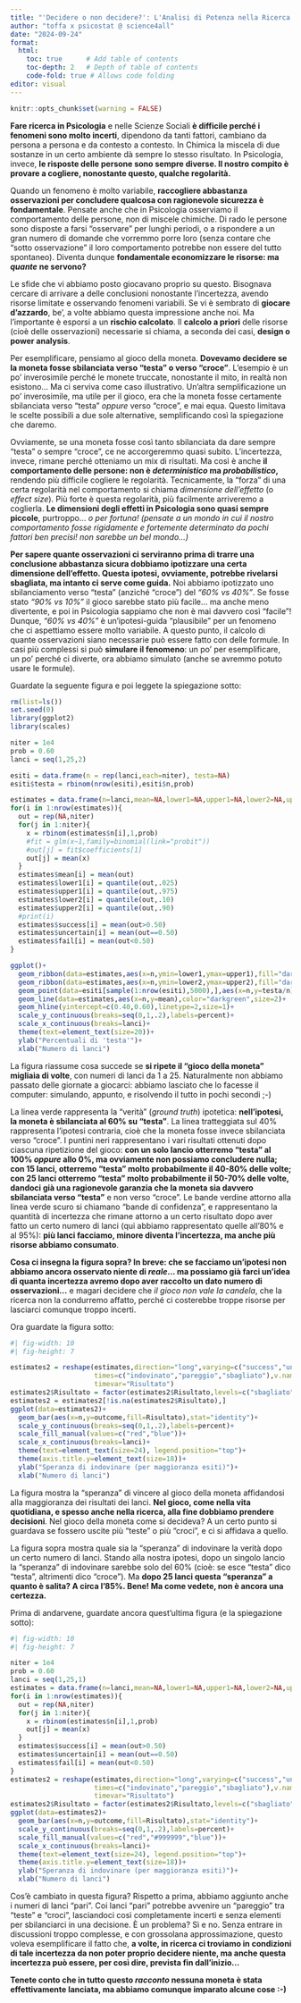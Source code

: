 ```yaml
---
title: "'Decidere o non decidere?': L'Analisi di Potenza nella Ricerca Psicologica"
author: "toffa x psicostat @ science4all"
date: "2024-09-24"
format: 
  html:
    toc: true      # Add table of contents
    toc-depth: 2   # Depth of table of contents
    code-fold: true # Allows code folding
editor: visual
---
```


```r
knitr::opts_chunk$set(warning = FALSE)
```

**Fare ricerca in Psicologia** e nelle Scienze Sociali **è difficile perché i fenomeni sono molto incerti**, dipendono da tanti fattori, cambiano da persona a persona e da contesto a contesto. In Chimica la miscela di due sostanze in un certo ambiente dà sempre lo stesso risultato. In Psicologia, invece, **le risposte delle persone sono sempre diverse. Il nostro compito è provare a cogliere, nonostante questo, qualche regolarità.**

Quando un fenomeno è molto variabile, **raccogliere abbastanza osservazioni per concludere qualcosa con ragionevole sicurezza è fondamentale**. Pensate anche che in Psicologia osserviamo il comportamento delle persone, non di miscele chimiche. Di rado le persone sono disposte a farsi "osservare" per lunghi periodi, o a rispondere a un gran numero di domande che vorremmo porre loro (senza contare che "sotto osservazione" il loro comportamento potrebbe non essere del tutto spontaneo). Diventa dunque **fondamentale economizzare le risorse: ma *quante* ne servono?**

Le sfide che vi abbiamo posto giocavano proprio su questo. Bisognava cercare di arrivare a delle conclusioni nonostante l'incertezza, avendo risorse limitate e osservando fenomeni variabili. Se vi è sembrato di **giocare d'azzardo**, be', a volte abbiamo questa impressione anche noi. Ma l'importante è esporsi a un **rischio calcolato**. Il **calcolo a priori** delle risorse (cioè delle osservazioni) necessarie si chiama, a seconda dei casi, **design o power analysis**.

Per esemplificare, pensiamo al gioco della moneta. **Dovevamo decidere se la moneta fosse sbilanciata verso "testa" o verso "croce"**. L'esempio è un po' inverosimile perché le monete truccate, nonostante il mito, in realtà non esistono... Ma ci serviva come caso illustrativo. Un'altra semplificazione un po' inverosimile, ma utile per il gioco, era che la moneta fosse certamente sbilanciata verso "testa" *oppure* verso "croce", e mai equa. Questo limitava le scelte possibili a due sole alternative, semplificando così la spiegazione che daremo.

Ovviamente, se una moneta fosse così tanto sbilanciata da dare sempre "testa" o sempre "croce", ce ne accorgeremmo quasi subito. L'incertezza, invece, rimane perché otteniamo un mix di risultati. Ma così è anche **il comportamento delle persone: non è *deterministico* ma *probabilistico*,** rendendo più difficile cogliere le regolarità. Tecnicamente, la "forza" di una certa regolarità nel comportamento si chiama *dimensione dell'effetto* (o *effect size*). Più forte è questa regolarità, più facilmente arriveremo a coglierla. **Le dimensioni degli effetti in Psicologia sono quasi sempre piccole**, purtroppo... *o per fortuna! (pensate a un mondo in cui il nostro comportamento fosse rigidamente e fortemente determinato da pochi fattori ben precisi! non sarebbe un bel mondo...)*

**Per sapere quante osservazioni ci serviranno prima di trarre una conclusione abbastanza sicura dobbiamo ipotizzare una certa dimensione dell'effetto. Questa ipotesi, ovviamente, potrebbe rivelarsi sbagliata, ma intanto ci serve come guida.** Noi abbiamo ipotizzato uno sbilanciamento verso "testa" (anziché "croce") del *"60% vs 40%"*. Se fosse stato *"90% vs 10%"* il gioco sarebbe stato più facile... ma anche meno divertente, e poi in Psicologia sappiamo che non è mai davvero così "facile"! Dunque, *"60% vs 40%"* è un'ipotesi-guida "plausibile" per un fenomeno che ci aspettiamo essere molto variabile. A questo punto, il calcolo di quante osservazioni siano necessarie può essere fatto con delle formule. In casi più complessi si può **simulare il fenomeno**: un po' per esemplificare, un po' perché ci diverte, ora abbiamo simulato (anche se avremmo potuto usare le formule). 

Guardate la seguente figura e poi leggete la spiegazione sotto:

```r
rm(list=ls())
set.seed(0)
library(ggplot2)
library(scales) 

niter = 1e4
prob = 0.60
lanci = seq(1,25,2)

esiti = data.frame(n = rep(lanci,each=niter), testa=NA)
esiti$testa = rbinom(nrow(esiti),esiti$n,prob)

estimates = data.frame(n=lanci,mean=NA,lower1=NA,upper1=NA,lower2=NA,upper2=NA,success=NA)
for(i in 1:nrow(estimates)){
  out = rep(NA,niter)
  for(j in 1:niter){
    x = rbinom(estimates$n[i],1,prob)
    #fit = glm(x~1,family=binomial(link="probit"))
    #out[j] = fit$coefficients[1]
    out[j] = mean(x)
  }
  estimates$mean[i] = mean(out)
  estimates$lower1[i] = quantile(out,.025)
  estimates$upper1[i] = quantile(out,.975)
  estimates$lower2[i] = quantile(out,.10)
  estimates$upper2[i] = quantile(out,.90)
  #print(i)
  estimates$success[i] = mean(out>0.50)
  estimates$uncertain[i] = mean(out==0.50)
  estimates$fail[i] = mean(out<0.50)
}

ggplot()+
  geom_ribbon(data=estimates,aes(x=n,ymin=lower1,ymax=upper1),fill="darkgreen",alpha=.2)+
  geom_ribbon(data=estimates,aes(x=n,ymin=lower2,ymax=upper2),fill="darkgreen",alpha=.2)+
  geom_point(data=esiti[sample(1:nrow(esiti),5000),],aes(x=n,y=testa/n),alpha=.1,position=position_jitter(width=.1,height=.01))+
  geom_line(data=estimates,aes(x=n,y=mean),color="darkgreen",size=2)+
  geom_hline(yintercept=c(0.40,0.60),linetype=2,size=1)+
  scale_y_continuous(breaks=seq(0,1,.2),labels=percent)+
  scale_x_continuous(breaks=lanci)+
  theme(text=element_text(size=20))+
  ylab("Percentuali di 'testa'")+
  xlab("Numero di lanci")
```

La figura riassume cosa succede se **si ripete il "gioco della moneta" migliaia di volte**, con numeri di lanci da 1 a 25. Naturalmente non abbiamo passato delle giornate a giocarci: abbiamo lasciato che lo facesse il computer: simulando, appunto, e risolvendo il tutto in pochi secondi ;-)

La linea verde rappresenta la "verità" (*ground truth*) ipotetica: **nell'ipotesi, la moneta è sbilanciata al 60% su "testa"**. La linea tratteggiata sul 40% rappresenta l'ipotesi contraria, cioè che la moneta fosse invece sbilanciata verso "croce". I puntini neri rappresentano i vari risultati ottenuti dopo ciascuna ripetizione del gioco: **con un solo lancio otterremo "testa" al 100% *oppure* allo 0%, ma ovviamente non possiamo concludere nulla; con 15 lanci, otterremo "testa" molto probabilmente il 40-80% delle volte; con 25 lanci otterremo "testa" molto probabilmente il 50-70% delle volte, dandoci già una ragionevole garanzia che la moneta sia davvero sbilanciata verso "testa"** e non verso "croce". Le bande verdine attorno alla linea verde scuro si chiamano "bande di confidenza", e rappresentano la quantità di incertezza che rimane attorno a un certo risultato dopo aver fatto un certo numero di lanci (qui abbiamo rappresentato quelle all'80% e al 95%): **più lanci facciamo, minore diventa l'incertezza, ma anche più risorse abbiamo consumato**.

**Cosa ci insegna la figura sopra? In breve: che se facciamo un'ipotesi non abbiamo ancora osservato niente di *reale*... ma possiamo già farci un'idea di quanta incertezza avremo dopo aver raccolto un dato numero di osservazioni...** e magari decidere che *il gioco non vale la candela*, che la ricerca non la condurremo affatto, perché ci costerebbe troppe risorse per lasciarci comunque troppo incerti.

Ora guardate la figura sotto:

```r
#| fig-width: 10
#| fig-height: 7

estimates2 = reshape(estimates,direction="long",varying=c("success","uncertain","fail"),
                     times=c("indovinato","pareggio","sbagliato"),v.names="outcome",
                     timevar="Risultato")
estimates2$Risultato = factor(estimates2$Risultato,levels=c("sbagliato","indovinato"))
estimates2 = estimates2[!is.na(estimates2$Risultato),]
ggplot(data=estimates2)+
  geom_bar(aes(x=n,y=outcome,fill=Risultato),stat="identity")+
  scale_y_continuous(breaks=seq(0,1,.2),labels=percent)+
  scale_fill_manual(values=c("red","blue"))+
  scale_x_continuous(breaks=lanci)+
  theme(text=element_text(size=24), legend.position="top")+
  theme(axis.title.y=element_text(size=18))+
  ylab("Speranza di indovinare (per maggioranza esiti)")+
  xlab("Numero di lanci")
```

La figura mostra la "speranza" di vincere al gioco della moneta affidandosi alla maggioranza dei risultati dei lanci. **Nel gioco, come nella vita quotidiana, e spesso anche nella ricerca, alla fine dobbiamo prendere decisioni**. Nel gioco della moneta come si decideva? A un certo punto si guardava se fossero uscite più "teste" o più "croci", e ci si affidava a quello.

La figura sopra mostra quale sia la "speranza" di indovinare la verità dopo un certo numero di lanci. Stando alla nostra ipotesi, dopo un singolo lancio la "speranza" di indovinare sarebbe solo del 60% (cioè: se esce "testa" dico "testa", altrimenti dico "croce"). Ma **dopo 25 lanci questa "speranza" a quanto è salita? A circa l'85%. Bene! Ma come vedete, non è ancora una certezza.**

Prima di andarvene, guardate ancora quest'ultima figura (e la spiegazione sotto):

```r
#| fig-width: 10
#| fig-height: 7

niter = 1e4
prob = 0.60
lanci = seq(1,25,1)
estimates = data.frame(n=lanci,mean=NA,lower1=NA,upper1=NA,lower2=NA,upper2=NA,success=NA)
for(i in 1:nrow(estimates)){
  out = rep(NA,niter)
  for(j in 1:niter){
    x = rbinom(estimates$n[i],1,prob)
    out[j] = mean(x)
  }
  estimates$success[i] = mean(out>0.50)
  estimates$uncertain[i] = mean(out==0.50)
  estimates$fail[i] = mean(out<0.50)
}
estimates2 = reshape(estimates,direction="long",varying=c("success","uncertain","fail"),
                     times=c("indovinato","pareggio","sbagliato"),v.names="outcome",
                     timevar="Risultato")
estimates2$Risultato = factor(estimates2$Risultato,levels=c("sbagliato","pareggio","indovinato"))
ggplot(data=estimates2)+
  geom_bar(aes(x=n,y=outcome,fill=Risultato),stat="identity")+
  scale_y_continuous(breaks=seq(0,1,.2),labels=percent)+
  scale_fill_manual(values=c("red","#999999","blue"))+
  scale_x_continuous(breaks=lanci)+
  theme(text=element_text(size=24), legend.position="top")+
  theme(axis.title.y=element_text(size=18))+
  ylab("Speranza di indovinare (per maggioranza esiti)")+
  xlab("Numero di lanci")
```

Cos'è cambiato in questa figura? Rispetto a prima, abbiamo aggiunto anche i numeri di lanci "pari". Coi lanci "pari" potrebbe avvenire un "pareggio" tra "teste" e "croci", lasciandoci così completamente incerti e senza elementi per sbilanciarci in una decisione. È un problema? Sì e no. Senza entrare in discussioni troppo complesse, e con grossolana approssimazione, questo voleva esemplificare il fatto che, **a volte, in ricerca ci troviamo in condizioni di tale incertezza da non poter proprio decidere niente, ma anche questa incertezza può essere, per così dire, prevista fin dall'inizio...**

**Tenete conto che in tutto questo *racconto* nessuna moneta è stata effettivamente lanciata, ma abbiamo comunque imparato alcune cose :-)**

